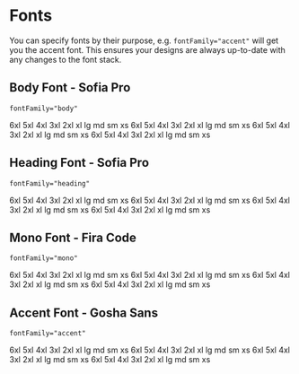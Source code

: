 
<Meta title="Theme/Fonts" />

# Fonts

You can specify fonts by their purpose, e.g. `fontFamily="accent"` will get you the accent font. This ensures your
designs are always up-to-date with any changes to the font stack.

## Body Font - Sofia Pro

`fontFamily="body"`

<Preview>
  <Story name="Body">
    <Grid fontFamily="body" templateColumns="repeat(4, 1fr)">
      <Box fontWeight="400">
        <Box fontSize="6xl">6xl</Box>
        <Box fontSize="5xl">5xl</Box>
        <Box fontSize="4xl">4xl</Box>
        <Box fontSize="3xl">3xl</Box>
        <Box fontSize="2xl">2xl</Box>
        <Box fontSize="xl">xl</Box>
        <Box fontSize="lg">lg</Box>
        <Box fontSize="md">md</Box>
        <Box fontSize="sm">sm</Box>
        <Box fontSize="xs">xs</Box>
      </Box>
      <Box fontWeight="400" fontStyle="italic">
        <Box fontSize="6xl">6xl</Box>
        <Box fontSize="5xl">5xl</Box>
        <Box fontSize="4xl">4xl</Box>
        <Box fontSize="3xl">3xl</Box>
        <Box fontSize="2xl">2xl</Box>
        <Box fontSize="xl">xl</Box>
        <Box fontSize="lg">lg</Box>
        <Box fontSize="md">md</Box>
        <Box fontSize="sm">sm</Box>
        <Box fontSize="xs">xs</Box>
      </Box>
      <Box fontWeight="700">
        <Box fontSize="6xl">6xl</Box>
        <Box fontSize="5xl">5xl</Box>
        <Box fontSize="4xl">4xl</Box>
        <Box fontSize="3xl">3xl</Box>
        <Box fontSize="2xl">2xl</Box>
        <Box fontSize="xl">xl</Box>
        <Box fontSize="lg">lg</Box>
        <Box fontSize="md">md</Box>
        <Box fontSize="sm">sm</Box>
        <Box fontSize="xs">xs</Box>
      </Box>
      <Box fontWeight="700" fontStyle="italic">
        <Box fontSize="6xl">6xl</Box>
        <Box fontSize="5xl">5xl</Box>
        <Box fontSize="4xl">4xl</Box>
        <Box fontSize="3xl">3xl</Box>
        <Box fontSize="2xl">2xl</Box>
        <Box fontSize="xl">xl</Box>
        <Box fontSize="lg">lg</Box>
        <Box fontSize="md">md</Box>
        <Box fontSize="sm">sm</Box>
        <Box fontSize="xs">xs</Box>
      </Box>
    </Grid>
  </Story>
</Preview>

## Heading Font - Sofia Pro

`fontFamily="heading"`

<Preview>
  <Story name="Heading">
    <Grid fontFamily="heading" templateColumns="repeat(4, 1fr)">
      <Box fontWeight="400">
        <Box fontSize="6xl">6xl</Box>
        <Box fontSize="5xl">5xl</Box>
        <Box fontSize="4xl">4xl</Box>
        <Box fontSize="3xl">3xl</Box>
        <Box fontSize="2xl">2xl</Box>
        <Box fontSize="xl">xl</Box>
        <Box fontSize="lg">lg</Box>
        <Box fontSize="md">md</Box>
        <Box fontSize="sm">sm</Box>
        <Box fontSize="xs">xs</Box>
      </Box>
      <Box fontWeight="400" fontStyle="italic">
        <Box fontSize="6xl">6xl</Box>
        <Box fontSize="5xl">5xl</Box>
        <Box fontSize="4xl">4xl</Box>
        <Box fontSize="3xl">3xl</Box>
        <Box fontSize="2xl">2xl</Box>
        <Box fontSize="xl">xl</Box>
        <Box fontSize="lg">lg</Box>
        <Box fontSize="md">md</Box>
        <Box fontSize="sm">sm</Box>
        <Box fontSize="xs">xs</Box>
      </Box>
      <Box fontWeight="700">
        <Box fontSize="6xl">6xl</Box>
        <Box fontSize="5xl">5xl</Box>
        <Box fontSize="4xl">4xl</Box>
        <Box fontSize="3xl">3xl</Box>
        <Box fontSize="2xl">2xl</Box>
        <Box fontSize="xl">xl</Box>
        <Box fontSize="lg">lg</Box>
        <Box fontSize="md">md</Box>
        <Box fontSize="sm">sm</Box>
        <Box fontSize="xs">xs</Box>
      </Box>
      <Box fontWeight="700" fontStyle="italic">
        <Box fontSize="6xl">6xl</Box>
        <Box fontSize="5xl">5xl</Box>
        <Box fontSize="4xl">4xl</Box>
        <Box fontSize="3xl">3xl</Box>
        <Box fontSize="2xl">2xl</Box>
        <Box fontSize="xl">xl</Box>
        <Box fontSize="lg">lg</Box>
        <Box fontSize="md">md</Box>
        <Box fontSize="sm">sm</Box>
        <Box fontSize="xs">xs</Box>
      </Box>
    </Grid>
  </Story>
</Preview>

## Mono Font - Fira Code

`fontFamily="mono"`

<Preview>
  <Story name="Mono">
    <Grid fontFamily="mono" templateColumns="repeat(4, 1fr)">
      <Box fontWeight="400">
        <Box fontSize="6xl">6xl</Box>
        <Box fontSize="5xl">5xl</Box>
        <Box fontSize="4xl">4xl</Box>
        <Box fontSize="3xl">3xl</Box>
        <Box fontSize="2xl">2xl</Box>
        <Box fontSize="xl">xl</Box>
        <Box fontSize="lg">lg</Box>
        <Box fontSize="md">md</Box>
        <Box fontSize="sm">sm</Box>
        <Box fontSize="xs">xs</Box>
      </Box>
      <Box fontWeight="400" fontStyle="italic">
        <Box fontSize="6xl">6xl</Box>
        <Box fontSize="5xl">5xl</Box>
        <Box fontSize="4xl">4xl</Box>
        <Box fontSize="3xl">3xl</Box>
        <Box fontSize="2xl">2xl</Box>
        <Box fontSize="xl">xl</Box>
        <Box fontSize="lg">lg</Box>
        <Box fontSize="md">md</Box>
        <Box fontSize="sm">sm</Box>
        <Box fontSize="xs">xs</Box>
      </Box>
      <Box fontWeight="700">
        <Box fontSize="6xl">6xl</Box>
        <Box fontSize="5xl">5xl</Box>
        <Box fontSize="4xl">4xl</Box>
        <Box fontSize="3xl">3xl</Box>
        <Box fontSize="2xl">2xl</Box>
        <Box fontSize="xl">xl</Box>
        <Box fontSize="lg">lg</Box>
        <Box fontSize="md">md</Box>
        <Box fontSize="sm">sm</Box>
        <Box fontSize="xs">xs</Box>
      </Box>
      <Box fontWeight="700" fontStyle="italic">
        <Box fontSize="6xl">6xl</Box>
        <Box fontSize="5xl">5xl</Box>
        <Box fontSize="4xl">4xl</Box>
        <Box fontSize="3xl">3xl</Box>
        <Box fontSize="2xl">2xl</Box>
        <Box fontSize="xl">xl</Box>
        <Box fontSize="lg">lg</Box>
        <Box fontSize="md">md</Box>
        <Box fontSize="sm">sm</Box>
        <Box fontSize="xs">xs</Box>
      </Box>
    </Grid>
  </Story>
</Preview>

## Accent Font - Gosha Sans

`fontFamily="accent"`

<Preview>
  <Story name="Accent">
    <Grid fontFamily="accent" templateColumns="repeat(4, 1fr)">
      <Box fontWeight="400">
        <Box fontSize="6xl">6xl</Box>
        <Box fontSize="5xl">5xl</Box>
        <Box fontSize="4xl">4xl</Box>
        <Box fontSize="3xl">3xl</Box>
        <Box fontSize="2xl">2xl</Box>
        <Box fontSize="xl">xl</Box>
        <Box fontSize="lg">lg</Box>
        <Box fontSize="md">md</Box>
        <Box fontSize="sm">sm</Box>
        <Box fontSize="xs">xs</Box>
      </Box>
      <Box fontWeight="400" fontStyle="italic">
        <Box fontSize="6xl">6xl</Box>
        <Box fontSize="5xl">5xl</Box>
        <Box fontSize="4xl">4xl</Box>
        <Box fontSize="3xl">3xl</Box>
        <Box fontSize="2xl">2xl</Box>
        <Box fontSize="xl">xl</Box>
        <Box fontSize="lg">lg</Box>
        <Box fontSize="md">md</Box>
        <Box fontSize="sm">sm</Box>
        <Box fontSize="xs">xs</Box>
      </Box>
      <Box fontWeight="700">
        <Box fontSize="6xl">6xl</Box>
        <Box fontSize="5xl">5xl</Box>
        <Box fontSize="4xl">4xl</Box>
        <Box fontSize="3xl">3xl</Box>
        <Box fontSize="2xl">2xl</Box>
        <Box fontSize="xl">xl</Box>
        <Box fontSize="lg">lg</Box>
        <Box fontSize="md">md</Box>
        <Box fontSize="sm">sm</Box>
        <Box fontSize="xs">xs</Box>
      </Box>
      <Box fontWeight="700" fontStyle="italic">
        <Box fontSize="6xl">6xl</Box>
        <Box fontSize="5xl">5xl</Box>
        <Box fontSize="4xl">4xl</Box>
        <Box fontSize="3xl">3xl</Box>
        <Box fontSize="2xl">2xl</Box>
        <Box fontSize="xl">xl</Box>
        <Box fontSize="lg">lg</Box>
        <Box fontSize="md">md</Box>
        <Box fontSize="sm">sm</Box>
        <Box fontSize="xs">xs</Box>
      </Box>
    </Grid>
  </Story>
</Preview>
